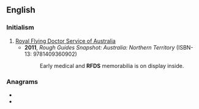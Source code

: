 ==English==

===Initialism===
{{rfc-header|Initialism}}
{{head|en|initialism}}

# [[w:Royal Flying Doctor Service of Australia|Royal Flying Doctor Service of Australia]]
#* '''2011''', ''Rough Guides Snapshot: Australia: Northern Territory'' (ISBN-13: 9781409360902)
#*: Early medical and '''RFDS''' memorabilia is on display inside.

===Anagrams===
* {{l|en|DRFs}}
* {{l|en|SFDR}}
